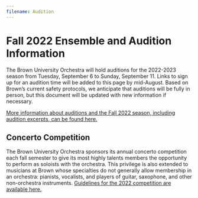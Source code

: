 ```yaml
---
filename: Audition
---
```

# Fall 2022 Ensemble and Audition Information

The Brown University Orchestra will hold auditions for the 2022-2023 season from Tuesday, September 6 to Sunday, September 11. Links to sign up for an audition time will be added to this page by mid-August. Based on Brown’s current safety protocols, we anticipate that auditions will be fully in person, but this document will be updated with new information if necessary.

[More information about auditions and the Fall 2022 season, including audition excerpts, can be found here.](https://bit.ly/buo-auditions-22)

## C﻿oncerto Competition

The Brown University Orchestra sponsors its annual concerto competition each fall semester to give its most highly talents members the opportunity to perform as soloists with the orchestra. This privilege is also extended to musicians at Brown whose specialties do not generally allow membership in an orchestra: pianists, vocalists, and players of guitar, saxophone, and other non-orchestra instruments. [Guidelines for the 2022 competition are available here.](https://docs.google.com/document/d/1UQkyB1RXFMh-HZ6iqk6lTHWa7Kt2G1MsVp_1oOVQS_8/edit?usp=sharing)